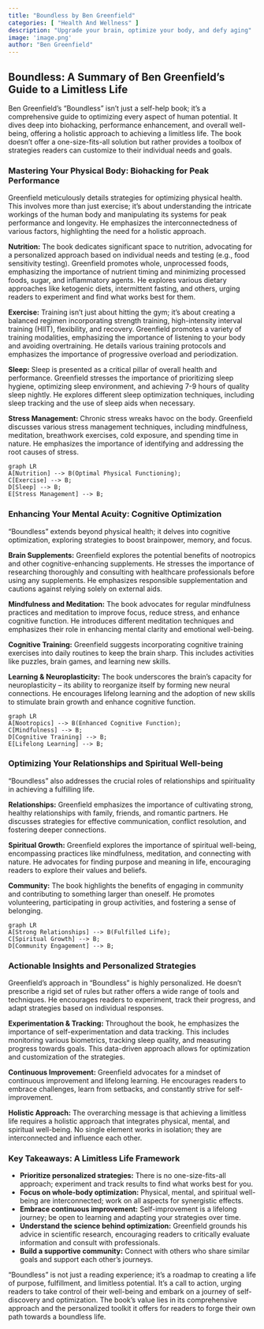 ```yaml
---
title: "Boundless by Ben Greenfield"
categories: [ "Health And Wellness" ]
description: "Upgrade your brain, optimize your body, and defy aging"
image: 'image.png'
author: "Ben Greenfield"
---
```

## Boundless: A Summary of Ben Greenfield's Guide to a Limitless Life

Ben Greenfield's "Boundless" isn't just a self-help book; it's a comprehensive guide to optimizing every aspect of human potential.  It dives deep into biohacking, performance enhancement, and overall well-being, offering a holistic approach to achieving a limitless life. The book doesn't offer a one-size-fits-all solution but rather provides a toolbox of strategies readers can customize to their individual needs and goals.


### Mastering Your Physical Body: Biohacking for Peak Performance

Greenfield meticulously details strategies for optimizing physical health. This involves more than just exercise; it’s about understanding the intricate workings of the human body and manipulating its systems for peak performance and longevity.  He emphasizes the interconnectedness of various factors, highlighting the need for a holistic approach.

**Nutrition:** The book dedicates significant space to nutrition, advocating for a personalized approach based on individual needs and testing (e.g., food sensitivity testing). Greenfield promotes whole, unprocessed foods, emphasizing the importance of nutrient timing and minimizing processed foods, sugar, and inflammatory agents.  He explores various dietary approaches like ketogenic diets, intermittent fasting, and others, urging readers to experiment and find what works best for them.

**Exercise:**  Training isn't just about hitting the gym; it's about creating a balanced regimen incorporating strength training, high-intensity interval training (HIIT), flexibility, and recovery.  Greenfield promotes a variety of training modalities, emphasizing the importance of listening to your body and avoiding overtraining.  He details various training protocols and emphasizes the importance of progressive overload and periodization.


**Sleep:**  Sleep is presented as a critical pillar of overall health and performance. Greenfield stresses the importance of prioritizing sleep hygiene, optimizing sleep environment, and achieving 7-9 hours of quality sleep nightly. He explores different sleep optimization techniques, including sleep tracking and the use of sleep aids when necessary.

**Stress Management:** Chronic stress wreaks havoc on the body. Greenfield discusses various stress management techniques, including mindfulness, meditation, breathwork exercises, cold exposure, and spending time in nature.  He emphasizes the importance of identifying and addressing the root causes of stress.

```mermaid
graph LR
A[Nutrition] --> B(Optimal Physical Functioning);
C[Exercise] --> B;
D[Sleep] --> B;
E[Stress Management] --> B;
```


### Enhancing Your Mental Acuity: Cognitive Optimization

"Boundless" extends beyond physical health; it delves into cognitive optimization, exploring strategies to boost brainpower, memory, and focus.

**Brain Supplements:** Greenfield explores the potential benefits of nootropics and other cognitive-enhancing supplements. He stresses the importance of researching thoroughly and consulting with healthcare professionals before using any supplements.  He emphasizes responsible supplementation and cautions against relying solely on external aids.

**Mindfulness and Meditation:**  The book advocates for regular mindfulness practices and meditation to improve focus, reduce stress, and enhance cognitive function. He introduces different meditation techniques and emphasizes their role in enhancing mental clarity and emotional well-being.

**Cognitive Training:** Greenfield suggests incorporating cognitive training exercises into daily routines to keep the brain sharp. This includes activities like puzzles, brain games, and learning new skills.

**Learning & Neuroplasticity:**  The book underscores the brain's capacity for neuroplasticity – its ability to reorganize itself by forming new neural connections. He encourages lifelong learning and the adoption of new skills to stimulate brain growth and enhance cognitive function.


```mermaid
graph LR
A[Nootropics] --> B(Enhanced Cognitive Function);
C[Mindfulness] --> B;
D[Cognitive Training] --> B;
E[Lifelong Learning] --> B;
```


### Optimizing Your Relationships and Spiritual Well-being

"Boundless" also addresses the crucial roles of relationships and spirituality in achieving a fulfilling life.

**Relationships:**  Greenfield emphasizes the importance of cultivating strong, healthy relationships with family, friends, and romantic partners. He discusses strategies for effective communication, conflict resolution, and fostering deeper connections.

**Spiritual Growth:** Greenfield explores the importance of spiritual well-being, encompassing practices like mindfulness, meditation, and connecting with nature. He advocates for finding purpose and meaning in life, encouraging readers to explore their values and beliefs.

**Community:**  The book highlights the benefits of engaging in community and contributing to something larger than oneself.  He promotes volunteering, participating in group activities, and fostering a sense of belonging.


```mermaid
graph LR
A[Strong Relationships] --> B(Fulfilled Life);
C[Spiritual Growth] --> B;
D[Community Engagement] --> B;
```


### Actionable Insights and Personalized Strategies

Greenfield's approach in "Boundless" is highly personalized.  He doesn't prescribe a rigid set of rules but rather offers a wide range of tools and techniques.  He encourages readers to experiment, track their progress, and adapt strategies based on individual responses.


**Experimentation & Tracking:**  Throughout the book, he emphasizes the importance of self-experimentation and data tracking.  This includes monitoring various biometrics, tracking sleep quality, and measuring progress towards goals.  This data-driven approach allows for optimization and customization of the strategies.

**Continuous Improvement:**  Greenfield advocates for a mindset of continuous improvement and lifelong learning.  He encourages readers to embrace challenges, learn from setbacks, and constantly strive for self-improvement.

**Holistic Approach:** The overarching message is that achieving a limitless life requires a holistic approach that integrates physical, mental, and spiritual well-being.  No single element works in isolation; they are interconnected and influence each other.


### Key Takeaways:  A Limitless Life Framework


* **Prioritize personalized strategies:** There is no one-size-fits-all approach; experiment and track results to find what works best for you.
* **Focus on whole-body optimization:**  Physical, mental, and spiritual well-being are interconnected; work on all aspects for synergistic effects.
* **Embrace continuous improvement:**  Self-improvement is a lifelong journey; be open to learning and adapting your strategies over time.
* **Understand the science behind optimization:**  Greenfield grounds his advice in scientific research, encouraging readers to critically evaluate information and consult with professionals.
* **Build a supportive community:**  Connect with others who share similar goals and support each other's journeys.


"Boundless" is not just a reading experience; it's a roadmap to creating a life of purpose, fulfillment, and limitless potential. It’s a call to action, urging readers to take control of their well-being and embark on a journey of self-discovery and optimization.  The book's value lies in its comprehensive approach and the personalized toolkit it offers for readers to forge their own path towards a boundless life.

